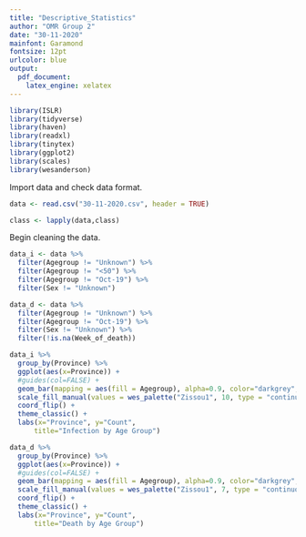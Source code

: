```yaml
---
title: "Descriptive_Statistics"
author: "OMR Group 2"
date: "30-11-2020"
mainfont: Garamond
fontsize: 12pt
urlcolor: blue
output: 
  pdf_document:
    latex_engine: xelatex
---
```


```r

library(ISLR)
library(tidyverse)
library(haven)
library(readxl)
library(tinytex)
library(ggplot2)
library(scales)
library(wesanderson)

```
Import data and check data format.
```r

data <- read.csv("30-11-2020.csv", header = TRUE)

class <- lapply(data,class)
```

Begin cleaning the data.
```r
data_i <- data %>% 
  filter(Agegroup != "Unknown") %>%
  filter(Agegroup != "<50") %>%
  filter(Agegroup != "Oct-19") %>%
  filter(Sex != "Unknown")

data_d <- data %>%
  filter(Agegroup != "Unknown") %>%
  filter(Agegroup != "Oct-19") %>%
  filter(Sex != "Unknown") %>%
  filter(!is.na(Week_of_death))
```

```r
data_i %>%
  group_by(Province) %>%
  ggplot(aes(x=Province)) + 
  #guides(col=FALSE) +
  geom_bar(mapping = aes(fill = Agegroup), alpha=0.9, color="darkgrey", position = position_stack(reverse = TRUE)) + 
  scale_fill_manual(values = wes_palette("Zissou1", 10, type = "continuous")) +
  coord_flip() +
  theme_classic() +
  labs(x="Province", y="Count", 
      title="Infection by Age Group")
```

```r
data_d %>%
  group_by(Province) %>%
  ggplot(aes(x=Province)) + 
  #guides(col=FALSE) +
  geom_bar(mapping = aes(fill = Agegroup), alpha=0.9, color="darkgrey", position = position_stack(reverse = TRUE)) + 
  scale_fill_manual(values = wes_palette("Zissou1", 7, type = "continuous")) +
  coord_flip() +
  theme_classic() +
  labs(x="Province", y="Count", 
      title="Death by Age Group")
```